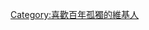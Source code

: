 {{Userbox
  |id = ''Cien años de soledad''
  |id-s = 10
  |id-c = #808040
  |info = 这個用戶愛读'''[[百年孤独]]'''。
  |info-c = #FFF380
  |info-s = 10
  |border-c = #CFECEC
}}
[[Category:喜歡百年孤獨的維基人]]